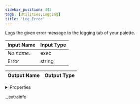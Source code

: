 ```yaml
---
sidebar_position: 443
tags: [Utilities,Logging]
title: 'Log Error'
---
```


Logs the given error message to the logging tab of your palette.



<IChip uuid="5aadca49-47b3-423e-b536-6b41b0acbfde" />

| Input Name | Input Type |
|-----------|-----------|
| *No name.* | exec |
| Error | string |

| Output Name | Output Type |
|-----------|-----------|


<details>
  <summary>Properties</summary>
  <div>
    <div>
    <table>
      <thead>
        <tr>
          <th>Room availability:</th>
          <th>Available everywhere</th>
        </tr>
        <tr>
          <th>Is beta required?</th>
          <th>No</th>
        </tr>
        <tr>
          <th>Is this chip a trolling risk?</th>
          <th>No</th>
        </tr>
        <tr>
          <th>Is this chip a role assignment risk?</th>
          <th>No</th>
        </tr>
        <tr>
          <th>Chip UUID</th>
          <th>5aadca49-47b3-423e-b536-6b41b0acbfde</th>
        </tr>
      </thead>
    </table>
    </div>
  </div>
</details>

._extrainfo